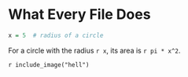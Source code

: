# What Every File Does




```r
x = 5  # radius of a circle
```

For a circle with the radius `r x`,
its area is `r pi * x^2`.

`r include_image("hell")`


